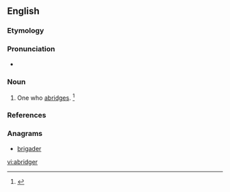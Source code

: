 ==English==

===Etymology===
{{suffix|abridge|er}}

===Pronunciation===
* {{a|US}} {{IPA|/əˈbɹɪ.d͡ʒɚ/}}

===Noun===
{{en-noun}}

# One who [[abridge]]s. {{defdate|First attested in the mid 16<sup>th</sup> century.}}<ref name=SOED>{{R:SOED5|page=8}}</ref>

===References===
<references/>

===Anagrams===
* [[brigader#English|brigader]]

[[vi:abridger]]